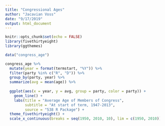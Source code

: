 ```yaml
---
title: "Congressional Ages"
author: "Jacavian Voss"
date: "9/17/2019"
output: html_document
---
```


```r
knitr::opts_chunk$set(echo = FALSE)
library(fivethirtyeight)
library(ggthemes)
```
```r
data("congress_age")

congress_age %>%
  mutate(year = format(termstart, "%Y")) %>%
  filter(party %in% c("R", "D")) %>%
  group_by(party, year) %>%
  summarize(avg = mean(age)) %>%
  
  ggplot(aes(x = year, y = avg, group = party, color = party)) +
    geom_line() + 
    labs(title = "Average Age of Members of Congress",
         subtitle = "At start of term, 1947-2013",
         source = "538 R Package") +
  theme_fivethirtyeight() +
  scale_x_continuous(breaks = seq(1950, 2010, 10), lim = c(1950, 2010))
```

